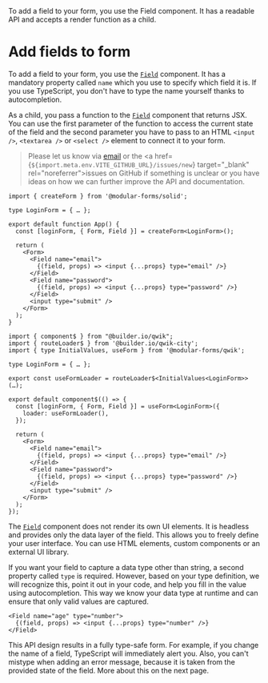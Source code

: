 
<Title>Add fields to form</Title>
<Description>
  To add a field to your form, you use the Field component. It has a readable
  API and accepts a render function as a child.
</Description>

# Add fields to form

To add a field to your form, you use the <A href="../../api/Field">`Field`</A> component. It has a mandatory property called `name` which you use to specify which field it is. If you use TypeScript, you don't have to type the name yourself thanks to autocompletion.

As a child, you pass a function to the <A href="../../api/Field">`Field`</A> component that returns JSX. You can use the first parameter of the function to access the current state of the field and the second parameter you have to pass to an HTML `<input />`, `<textarea />` or `<select />` element to connect it to your form.

> Please let us know via <A href="/legal/imprint">email</A> or the <a href={`${import.meta.env.VITE_GITHUB_URL}/issues/new`} target="\_blank" rel="noreferrer">issues</a> on GitHub if something is unclear or you have ideas on how we can further improve the API and documentation.

<Solid block>

```tsx
import { createForm } from '@modular-forms/solid';

type LoginForm = { … };

export default function App() {
  const [loginForm, { Form, Field }] = createForm<LoginForm>();

  return (
    <Form>
      <Field name="email">
        {(field, props) => <input {...props} type="email" />}
      </Field>
      <Field name="password">
        {(field, props) => <input {...props} type="password" />}
      </Field>
      <input type="submit" />
    </Form>
  );
}
```

</Solid>

<Qwik block>

```tsx
import { component$ } from "@builder.io/qwik";
import { routeLoader$ } from '@builder.io/qwik-city';
import { type InitialValues, useForm } from '@modular-forms/qwik';

type LoginForm = { … };

export const useFormLoader = routeLoader$<InitialValues<LoginForm>>(…);

export default component$(() => {
  const [loginForm, { Form, Field }] = useForm<LoginForm>({
    loader: useFormLoader(),
  });

  return (
    <Form>
      <Field name="email">
        {(field, props) => <input {...props} type="email" />}
      </Field>
      <Field name="password">
        {(field, props) => <input {...props} type="password" />}
      </Field>
      <input type="submit" />
    </Form>
  );
});
```

</Qwik>

The <A href="../../api/Field">`Field`</A> component does not render its own UI elements. It is headless and provides only the data layer of the field. This allows you to freely define your user interface. You can use HTML elements, custom components or an external UI library.

If you want your field to capture a data type other than string, a second property called `type` is required. However, based on your type definition, we will recognize this, point it out in your code, and help you fill in the value using autocompletion. This way we know your data type at runtime and can ensure that only valid values are captured.

```tsx
<Field name="age" type="number">
  {(field, props) => <input {...props} type="number" />}
</Field>
```

This API design results in a fully type-safe form. For example, if you change the name of a field, TypeScript will immediately alert you. Also, you can't mistype when adding an error message, because it is taken from the provided state of the field. More about this on the next page.
